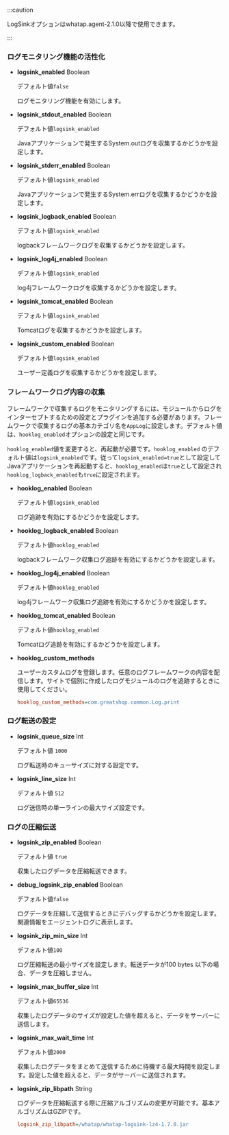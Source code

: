 :::caution

LogSinkオプションはwhatap.agent-2.1.0以降で使用できます。

:::

### ログモニタリング機能の活性化

-   **logsink_enabled** <span class='type'>Boolean</span>

    デフォルト値`false`

    ログモニタリング機能を有効にします。

-   **logsink_stdout_enabled** <span class='type'>Boolean</span>

    デフォルト値`logsink_enabled`

    Javaアプリケーションで発生するSystem.outログを収集するかどうかを設定します。

-   **logsink_stderr_enabled** <span class='type'>Boolean</span>

    デフォルト値`logsink_enabled`

    Javaアプリケーションで発生するSystem.errログを収集するかどうかを設定します。

-   **logsink_logback_enabled** <span class='type'>Boolean</span>

    デフォルト値`logsink_enabled`

    logbackフレームワークログを収集するかどうかを設定します。

-   **logsink_log4j_enabled** <span class='type'>Boolean</span>

    デフォルト値`logsink_enabled`

    log4jフレームワークログを収集するかどうかを設定します。

-   **logsink_tomcat_enabled** <span class='type'>Boolean</span>

    デフォルト値`logsink_enabled`

    Tomcatログを収集するかどうかを設定します。

-   **logsink_custom_enabled** <span class='type'>Boolean</span>

    デフォルト値`logsink_enabled`

    ユーザー定義ログを収集するかどうかを設定します。

### フレームワークログ内容の収集

フレームワークで収集するログをモニタリングするには、モジュールからログをインターセプトするための設定とプラグインを追加する必要があります。フレームワークで収集するログの基本カテゴリ名を`AppLog`に設定します。デフォルト値は、`hooklog_enabled`オプションの設定と同じです。

`hooklog_enabled`値を変更すると、再起動が必要です。`hooklog_enabled` のデフォルト値は`logsink_enabled`です。従って`logsink_enabled=true`として設定してJavaアプリケーションを再起動すると、`hooklog_enabled`は`true`として設定され`hooklog_logback_enabled`も`true`に設定されます。

-   **hooklog_enabled** <span class='type'>Boolean</span>

    デフォルト値`logsink_enabled`

    ログ追跡を有効にするかどうかを設定します。

-   **hooklog_logback_enabled** <span class='type'>Boolean</span>

    デフォルト値`hooklog_enabled`

    logbackフレームワーク収集ログ追跡を有効にするかどうかを設定します。

-   **hooklog_log4j_enabled** <span class='type'>Boolean</span>

    デフォルト値`hooklog_enabled`

    log4jフレームワーク収集ログ追跡を有効にするかどうかを設定します。

-   **hooklog_tomcat_enabled** <span class='type'>Boolean</span>

    デフォルト値`hooklog_enabled`

    Tomcatログ追跡を有効にするかどうかを設定します。

-   **hooklog_custom_methods**

    ユーザーカスタムログを登録します。任意のログフレームワークの内容を配信します。サイトで個別に作成したログモジュールのログを追跡するときに使用してください。

    ```ini title='whatap.conf'
    hooklog_custom_methods=com.greatshop.common.Log.print
    ```

### ログ転送の設定

-   **logsink_queue_size** <span class='type'>Int</span>

    デフォルト値 `1000`

    ログ転送時のキューサイズに対する設定です。

-   **logsink_line_size** <span class='type'>Int</span>

    デフォルト値 `512`

    ログ送信時の単一ラインの最大サイズ設定です。

### ログの圧縮伝送

-   **logsink_zip_enabled** <span class='type'>Boolean</span>

    デフォルト値 `true`

    収集したログデータを圧縮転送できます。

-   **debug_logsink_zip_enabled** <span class='type'>Boolean</span>

    デフォルト値`false`

    ログデータを圧縮して送信するときにデバッグするかどうかを設定します。関連情報をエージェントログに表示します。

-   **logsink_zip_min_size** <span class='type'>Int</span>

    デフォルト値`100`

    ログ圧縮転送の最小サイズを設定します。転送データが100 bytes 以下の場合、データを圧縮しません。

-   **logsink_max_buffer_size** <span class='type'>Int</span>

    デフォルト値`65536`

    収集したログデータのサイズが設定した値を超えると、データをサーバーに送信します。

-   **logsink_max_wait_time** <span class='type'>Int</span>

    デフォルト値`2000`

    収集したログデータをまとめて送信するために待機する最大時間を設定します。設定した値を超えると、データがサーバーに送信されます。

-   **logsink_zip_libpath** <span class='type'>String</span>

    ログデータを圧縮転送する際に圧縮アルゴリズムの変更が可能です。基本アルゴリズムはGZIPです。

    ```ini title='whatap.conf'
    logsink_zip_libpath=/whatap/whatap-logsink-lz4-1.7.0.jar
    ```
